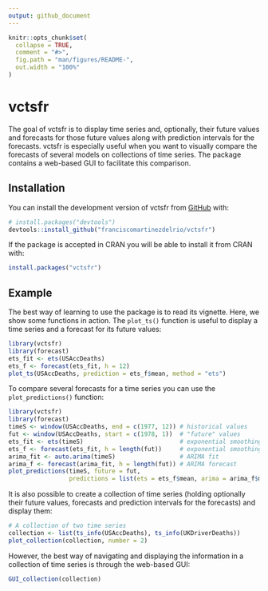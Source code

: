 ```yaml
---
output: github_document
---
```


<!-- README.md is generated from README.Rmd. Please edit that file -->

```r
knitr::opts_chunk$set(
  collapse = TRUE,
  comment = "#>",
  fig.path = "man/figures/README-",
  out.width = "100%"
)
```

# vctsfr

<!-- badges: start -->
<!-- badges: end -->

The goal of vctsfr is to display time series and, optionally, their future values and forecasts for those future values along with prediction intervals for the forecasts. vctsfr is especially useful when you want to visually compare the forecasts of several models on collections of time series. The package contains a web-based GUI to facilitate this comparison.

## Installation

You can install the development version of vctsfr from [GitHub](https://github.com/) with:

``` r
# install.packages("devtools")
devtools::install_github("franciscomartinezdelrio/vctsfr")
```

If the package is accepted in CRAN you will be able to install it from CRAN with:

```r
install.packages("vctsfr")
```

## Example

The best way of learning to use the package is to read its vignette. Here, we show some functions in action. The `plot_ts()` function is useful to display a time series and a forecast for its future values:

```r
library(vctsfr)
library(forecast)
ets_fit <- ets(USAccDeaths)
ets_f <- forecast(ets_fit, h = 12)
plot_ts(USAccDeaths, prediction = ets_f$mean, method = "ets")
```

To compare several forecasts for a time series you can use the `plot_predictions()` function:

```r
library(vctsfr)
library(forecast)
timeS <- window(USAccDeaths, end = c(1977, 12)) # historical values
fut <- window(USAccDeaths, start = c(1978, 1))  # "future" values
ets_fit <- ets(timeS)                           # exponential smoothing fit
ets_f <- forecast(ets_fit, h = length(fut))     # exponential smoothing forecast
arima_fit <- auto.arima(timeS)                  # ARIMA fit
arima_f <- forecast(arima_fit, h = length(fut)) # ARIMA forecast
plot_predictions(timeS, future = fut, 
                 predictions = list(ets = ets_f$mean, arima = arima_f$mean)                 )
```

It is also possible to create a collection of time series (holding optionally their future values, forecasts and prediction intervals for the forecasts) and display them:

```r
# A collection of two time series
collection <- list(ts_info(USAccDeaths), ts_info(UKDriverDeaths))
plot_collection(collection, number = 2)
```

However, the best way of navigating and displaying the information in a collection of time series is through the web-based GUI:

```r
GUI_collection(collection)
```

